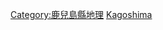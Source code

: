 {{Template:Category:都道府縣|的郡|top=日本的郡|}}

[[Category:鹿兒島縣地理|Category:鹿兒島縣地理]]
[[Category:日本的郡|Kagoshima]]